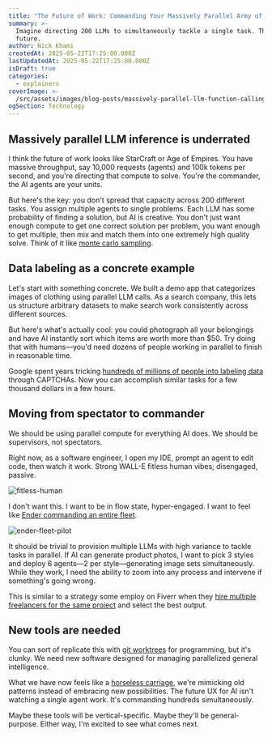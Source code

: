 ```yaml
---
title: "The Future of Work: Commanding Your Massively Parallel Army of LLMs"
summary: >-
  Imagine directing 200 LLMs to simultaneously tackle a single task. This is the
  future.
author: Nick Khami
createdAt: 2025-05-22T17:25:00.000Z
lastUpdatedAt: 2025-05-22T17:25:00.000Z
isDraft: true
categories:
  - explainers
coverImage: >-
  /src/assets/images/blog-posts/massively-parallel-llm-function-calling-is-underrated/coverImage.webp
ogSection: Technology
---
```


## Massively parallel LLM inference is underrated

I think the future of work looks like StarCraft or Age of Empires. You have massive throughput, say 10,000 requests (agents) and 100k tokens per second, and you're directing that compute to solve. You're the commander, the AI agents are your units.

But here's the key: you don't spread that capacity across 200 different tasks. You assign multiple agents to single problems. Each LLM has some probability of finding a solution, but AI is creative. You don't just want enough compute to get one correct solution per problem, you want enough to get multiple, then mix and match them into one extremely high quality solve. Think of it like [monte carlo sampling](https://en.wikipedia.org/wiki/Monte_Carlo_method).

## Data labeling as a concrete example

Let's start with something concrete. We built a demo app that categorizes images of clothing using parallel LLM calls. As a search company, this lets us structure arbitrary datasets to make search work consistently across different sources.

But here's what's actually cool: you could photograph all your belongings and have AI instantly sort which items are worth more than $50. Try doing that with humans—you'd need dozens of people working in parallel to finish in reasonable time.

Google spent years tricking [hundreds of millions of people into labeling data](https://prosopo.io/blog/why-am-i-clicking-traffic-lights/#contribution-to-ai-training) through CAPTCHAs. Now you can accomplish similar tasks for a few thousand dollars in a few hours.

<ParallelClothesLabelingAstro />

## Moving from spectator to commander

We should be using parallel compute for everything AI does. We should be supervisors, not spectators.

Right now, as a software engineer, I open my IDE, prompt an agent to edit code, then watch it work. Strong WALL-E fitless human vibes; disengaged, passive.&#x20;

![fitless-human](https://cdn.trieve.ai/blog/massively-parallel-llm-function-calling-is-underrated/fitless-human-walle.jpeg)

I don't want this. I want to be in flow state, hyper-engaged. I want to feel like [Ender commanding an entire fleet](https://youtu.be/Ht12otHMX_Q?si=M0FI0pHFxaPI1lLt&t=280).

![ender-fleet-pilot](https://cdn.trieve.ai/blog/massively-parallel-llm-function-calling-is-underrated/image.png)

It should be trivial to provision multiple LLMs with high variance to tackle tasks in parallel. If AI can generate product photos, I want to pick 3 styles and deploy 6 agents—2 per style—generating image sets simultaneously. While they work, I need the ability to zoom into any process and intervene if something's going wrong.

This is similar to a strategy some employ on Fiverr when they [hire multiple freelancers for the same project](https://www.reddit.com/r/Fiverr/comments/1du7597/discussion_is_it_wrong_to_hire_two_people_on/) and select the best output.

## New tools are needed

You can sort of replicate this with [git worktrees](https://sufiyanyasa.com/blog/how-to-use-git-worktree/) for programming, but it's clunky. We need new software designed for managing parallelized general intelligence.

What we have now feels like a [horseless carriage](https://koomen.dev/essays/horseless-carriages/), we're mimicking old patterns instead of embracing new possibilities. The future UX for AI isn't watching a single agent work. It's commanding hundreds simultaneously.

Maybe these tools will be vertical-specific. Maybe they'll be general-purpose. Either way, I'm excited to see what comes next.
